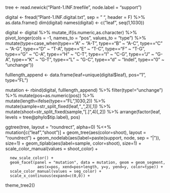 
tree <- read.newick("Plant-1.INF.treefile", node.label = "support")

digital <- fread("Plant-1.INF.digital.txt", sep = " ", header = F) %>% as.data.frame()
dim(digital)
names(digital) <- c("leaf", seq(1,1030))

digital <- digital %>%
                    mutate_if(is.numeric,as.character) %>% 
                    pivot_longer(cols = -1, names_to = "pos", values_to = "type") %>%
                    mutate(type=case_when(type=="A" ~ "A-T", type=="B" ~ "A-C", type=="C" ~ "A-G",
                                          type=="D" ~ "T-A", type=="E" ~ "T-C", type=="F" ~ "T-G",
                                          type=="G" ~ "C-A", type=="H" ~ "C-T", type=="I" ~ "C-G",
                                          type=="J" ~ "G-A", type=="K" ~ "G-T", type=="L" ~ "G-C",
                                          type=="d" ~ "Indel", type=="0" ~ "unchange"))

fulllength_append <- data.frame(leaf=unique(digital$leaf), pos="1", type="FL")


mutation <- rbind(digital, fulllength_append) %>% filter(type!="unchange") %>% 
                  mutate(pos=as.numeric(pos)) %>% 
                  mutate(length=ifelse(type=="FL",1030,2)) %>% 
                  mutate(sample=str_split_fixed(leaf,"_",2)[,1]) %>% 
                  mutate(shoot=str_split_fixed(sample,"[.]",4)[,2]) %>% 
                  arrange(factor(leaf, levels = tree@phylo$tip.label), pos) 


ggtree(tree, layout = "roundrect", alpha=0) %<+% mutation[c("leaf","shoot")] +
      geom_tree(aes(color=shoot), layout = "roundrect") +
      geom_nodelab(aes(label=paste(support, node, sep = "|")), size=1) +
      geom_tiplab(aes(label=sample, color=shoot), size=1) +
      scale_color_manual(values = shoot_color) +

      new_scale_color() +
      geom_facet(panel = "mutation", data = mutation, geom = geom_segment,
                  aes(x=pos, xend=pos+length, y=y, yend=y, color=type)) +
      scale_color_manual(values = seg_color) +
      scale_x_continuous(expand=c(0,0)) +
   theme_tree2()



